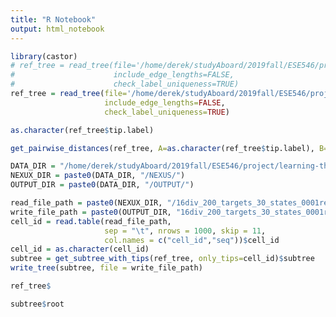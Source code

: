 ```yaml
---
title: "R Notebook"
output: html_notebook
---
```


```r
library(castor)
# ref_tree = read_tree(file='/home/derek/studyAboard/2019fall/ESE546/project/learning-the-game-of-life/data/dataset-1/ref-trees/16div_200_targets_30_states_REF.nw',
#                      include_edge_lengths=FALSE,
#                      check_label_uniqueness=TRUE)
ref_tree = read_tree(file='/home/derek/studyAboard/2019fall/ESE546/project/learning-the-game-of-life/data/dataset-2/ref-trees/10div_200_targets_30_states_REF_trim_n.nw',
                     include_edge_lengths=FALSE,
                     check_label_uniqueness=TRUE)
```

```r
as.character(ref_tree$tip.label)
```

```r
get_pairwise_distances(ref_tree, A=as.character(ref_tree$tip.label), B=as.character(ref_tree$tip.label))
```

```r
DATA_DIR = "/home/derek/studyAboard/2019fall/ESE546/project/learning-the-game-of-life/data/perl-test"
NEXUX_DIR = paste0(DATA_DIR, "/NEXUS/")
OUTPUT_DIR = paste0(DATA_DIR, "/OUTPUT/")

read_file_path = paste0(NEXUX_DIR, "/16div_200_targets_30_states_0001rep_FAST_sample_1000_Weighted.nexus")
write_file_path = paste0(OUTPUT_DIR, "16div_200_targets_30_states_0001rep_FAST_sample_1000_Weighted.nw")
cell_id = read.table(read_file_path, 
                     sep = "\t", nrows = 1000, skip = 11,
                     col.names = c("cell_id","seq"))$cell_id
cell_id = as.character(cell_id)
subtree = get_subtree_with_tips(ref_tree, only_tips=cell_id)$subtree
write_tree(subtree, file = write_file_path)
```

```r
ref_tree$
```

```r
subtree$root
```

